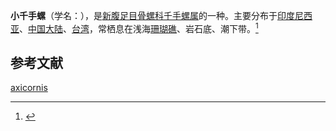 {{Speciesbox
| name = 小千手螺
| image = Chicoreus axicornis 01.JPG
| image_width = 
| genus = Chicoreus
| species = axicornis
| authority = (Lamarck, 1822)
}}
'''小千手螺'''（学名：''{{lang|la|Chicoreus axicornis}}''），是[[新腹足目|新腹足目]][[骨螺科|骨螺科]][[千手螺属|千手螺属]]的一种。主要分布于[[印度尼西亚|印度尼西亚]]、[[中国大陆|中国大陆]]、[[台湾|台湾]]，常栖息在浅海[[珊瑚礁|珊瑚礁]]、岩石底、潮下带。<ref>{{cite web|url=http://shell.sinica.edu.tw/chinese/shellbase_detail.php?science_no=821|title=国际贝库：小千手螺|publisher=台湾贝类资料库|accessdate=2009-08-11|archive-date=2016-03-04|archive-url=https://web.archive.org/web/20160304123637/http://shell.sinica.edu.tw/chinese/shellbase_detail.php?science_no=821|dead-url=no}}</ref>

== 参考文献 ==
{{reflist}}
{{Taxonbar|from=Q5096502}}

[[Category:千手螺属|axicornis]]
